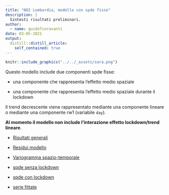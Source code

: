 ```yaml
---
title: "NO2 Lombardia, modello con spde fisso"
description: |
  Sintesti risultati preliminari.
author:
  - name: guidofioravanti
date: 03-05-2021
output:
  distill::distill_article:
    self_contained: true
---
```


```r
knitr::include_graphics("../../_assets/sara.png")
```

Questo modello include due componenti spde fisse: 

- una componente che rappresenta l'effetto medio spaziale

- una componente che rappresenta l'effetto medio spaziale durante il lockdown

Il trend decrescente viene rappresentato mediante una componente lineare o mediante una componente rw1 (variabile `day`). 

**Al momento il modello non include l'interazione effetto lockdown/trend lineare**.


 - [Risultati generali](analisi-covariate.html)
 
 - [Residui modello](./analisi-residui-modello.html)
 
 - [Variogramma spazio-temporale](./disegnaVariogramma.html)
 
 - [spde senza lockdown](./risultati-spde.html)
 
 - [spde con lockdown](./risultati-lock_spde.html)
 
 - [serie fittate](./serieFittate.html)

